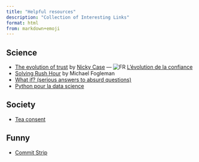 ```yaml
---
title: "Helpful resources"
description: "Collection of Interesting Links"
format: html
from: markdown+emoji
---
```


## Science

- [The evolution of trust](https://ncase.me/trust/){target="_blank"} by [Nicky Case](https://ncase.me/){target="_blank"} --- ![FR](img/icon-fr.png) [L'évolution de la confiance](https://ayowel.github.io/trust/){target="_blank"}
- [Solving Rush Hour](https://www.michaelfogleman.com/rush/){target="_blank"} by Michael Fogleman
- [What if? (serious answers to absurd questions)](https://what-if.xkcd.com/){target="_blank"}
- [Python pour la data science](https://pythonds.linogaliana.fr/){target="_blank"}

## Society

- [Tea consent](https://www.youtube.com/watch?v=oQbei5JGiT8&ab_channel=BlueSeatStudios){target="_blank"}


## Funny

- [Commit Strip](https://www.commitstrip.com/en/){target="_blank"}